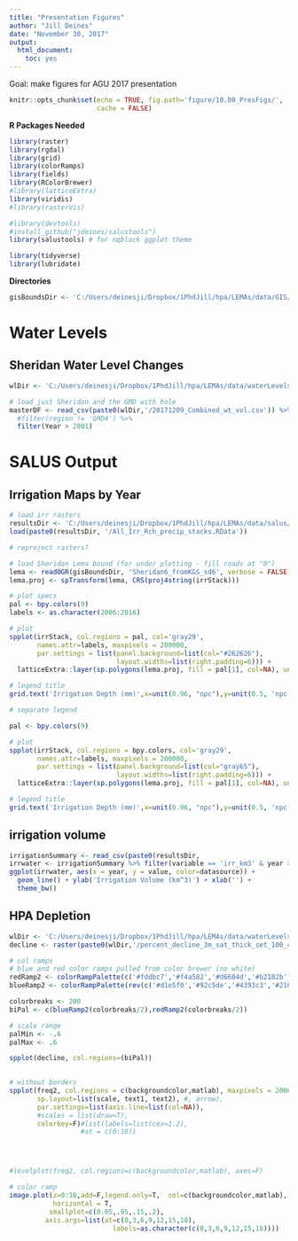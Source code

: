 ```yaml
---
title: "Presentation Figures"
author: "Jill Deines"
date: "November 30, 2017"
output: 
  html_document:
    toc: yes
---
```


Goal: make figures for AGU 2017 presentation

```r
knitr::opts_chunk$set(echo = TRUE, fig.path='figure/10.00_PresFigs/',
                      cache = FALSE)
```

**R Packages Needed**

```r
library(raster)
library(rgdal)
library(grid)
library(colorRamps)
library(fields)
library(RColorBrewer)
#library(latticeExtra)
library(viridis)
#library(rasterVis)

#library(devtools)
#install_github("jdeines/salustools")
library(salustools) # for nqblack ggplot theme

library(tidyverse)
library(lubridate)
```

**Directories**

```r
gisBoundsDir <- 'C:/Users/deinesji/Dropbox/1PhdJill/hpa/LEMAs/data/GIS/boundaries' 
```

# Water Levels

## Sheridan Water Level Changes

```r
wlDir <- 'C:/Users/deinesji/Dropbox/1PhdJill/hpa/LEMAs/data/waterLevels_Haacker'

# load just Sheridan and the GMD with hole
masterDF <- read_csv(paste0(wlDir,'/20171209_Combined_wt_vol.csv')) %>%
  #filter(region != 'GMD4') %>%
  filter(Year > 2001) 
```

# SALUS Output

## Irrigation Maps by Year

```r
# load irr rasters
resultsDir <- 'C:/Users/deinesji/Dropbox/1PhdJill/hpa/LEMAs/data/salus/experiments/5_LEMA_hist_fixed_v03/results/maps'
load(paste0(resultsDir, '/All_Irr_Rch_precip_stacks.RData'))

# reproject rasters?

# load Sheridan Lema bound (for under plotting - fill roads at "0")
lema <- readOGR(gisBoundsDir, 'Sheridan6_fromKGS_sd6', verbose = FALSE)
lema.proj <- spTransform(lema, CRS(proj4string(irrStack)))

# plot specs
pal <- bpy.colors(9)
labels <- as.character(2006:2016)

# plot
spplot(irrStack, col.regions = pal, col='gray29',
       names.attr=labels, maxpixels = 200000,
       par.settings = list(panel.background=list(col="#262626"),
                           layout.widths=list(right.padding=6))) +
  latticeExtra::layer(sp.polygons(lema.proj, fill = pal[1], col=NA), under=T)

# legend title
grid.text('Irrigation Depth (mm)',x=unit(0.96, "npc"),y=unit(0.5, 'npc'), rot=-90)

# separate legend
```

```r

pal <- bpy.colors(9)

# plot
spplot(irrStack, col.regions = bpy.colors, col='gray29',
       names.attr=labels, maxpixels = 200000,
       par.settings = list(panel.background=list(col="gray65"),
                           layout.widths=list(right.padding=6))) +
  latticeExtra::layer(sp.polygons(lema.proj, fill = pal[1], col=NA), under=T)

# legend title
grid.text('Irrigation Depth (mm)',x=unit(0.96, "npc"),y=unit(0.5, 'npc'), rot=-90)
```




## irrigation volume

```r
irrigationSummary <- read_csv(paste0(resultsDir,                                     '/irrigationSummary_salus_wimas_aim.csv'))
irrwater <- irrigationSummary %>% filter(variable == 'irr_km3' & year >= 2006)
ggplot(irrwater, aes(x = year, y = value, color=datasource)) +
  geom_line() + ylab('Irrigation Volume (km^3)') + xlab('') +
  theme_bw()
```



## HPA Depletion

```r
wlDir <- 'C:/Users/deinesji/Dropbox/1PhdJill/hpa/LEMAs/data/waterLevels_Haacker'
decline <- raster(paste0(wlDir,'/percent_decline_3m_sat_thick_set_100_clip.img'))

# col ramps
# blue and red color ramps pulled from color brewer (no white)
redRamp2 <- colorRampPalette(c('#fddbc7','#f4a582','#d6604d','#b2182b','#67001f'))
blueRamp2 <- colorRampPalette(rev(c('#d1e5f0','#92c5de','#4393c3','#2166ac','#053061')))

colorbreaks <- 200
biPal <- c(blueRamp2(colorbreaks/2),redRamp2(colorbreaks/2))

# scale range
palMin <- -.6
palMax <- .6 

spplot(decline, col.regions=(biPal))

       
# without borders
spplot(freq2, col.regions = c(backgroundcolor,matlab), maxpixels = 2000000,
       sp.layout=list(scale, text1, text2), #, arrow), 
       par.settings=list(axis.line=list(col=NA)), 
       #scales = list(draw=T),
       colorkey=F)#list(labels=list(cex=1.2),
                  #at = c(0:18))




#levelplot(freq2, col.regions=c(backgroundcolor,matlab), axes=F)

# color ramp
image.plot(z=0:18,add=F,legend.only=T,  col=c(backgroundcolor,matlab), 
           horizontal = T,
          smallplot=c(0.05,.95,.15,.2), 
         axis.args=list(at=c(0,3,6,9,12,15,18), 
                          labels=as.character(c(0,3,6,9,12,15,18))))
```



